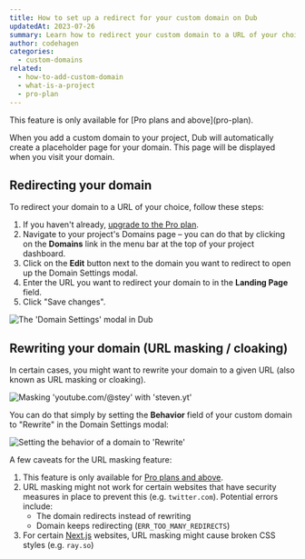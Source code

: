 ```yaml
---
title: How to set up a redirect for your custom domain on Dub
updatedAt: 2023-07-26
summary: Learn how to redirect your custom domain to a URL of your choice on Dub.
author: codehagen
categories:
  - custom-domains
related:
  - how-to-add-custom-domain
  - what-is-a-project
  - pro-plan
---
```


<Note variant="success">
  This feature is only available for [Pro plans and above](pro-plan).
</Note>

When you add a custom domain to your project, Dub will automatically create a placeholder page for your domain. This page will be displayed when you visit your domain.

## Redirecting your domain

To redirect your domain to a URL of your choice, follow these steps:

1. If you haven't already, [upgrade to the Pro plan](pro-plan).
2. Navigate to your project's Domains page – you can do that by clicking on the **Domains** link in the menu bar at the top of your project dashboard.
3. Click on the **Edit** button next to the domain you want to redirect to open up the Domain Settings modal.
4. Enter the URL you want to redirect your domain to in the **Landing Page** field.
5. Click "Save changes".

<Image
  alt="The 'Domain Settings' modal in Dub"
  src="https://d2vwwcvoksz7ty.cloudfront.net/help/domain-settings-modal.png"
  width={1146}
  height={755}
/>

## Rewriting your domain (URL masking / cloaking)

In certain cases, you might want to rewrite your domain to a given URL (also known as URL masking or cloaking).

<Image
  alt="Masking 'youtube.com/@stey' with 'steven.yt'"
  src="https://d2vwwcvoksz7ty.cloudfront.net/help/rewrite-domain-example.png"
  width={811}
  height={525}
/>

You can do that simply by setting the **Behavior** field of your custom domain to "Rewrite" in the Domain Settings modal:

<Image
  alt="Setting the behavior of a domain to 'Rewrite'"
  src="https://d2vwwcvoksz7ty.cloudfront.net/help/rewrite-domain-modal.png"
  width={1182}
  height={697}
/>

A few caveats for the URL masking feature:

1. This feature is only available for [Pro plans and above](pro-plan).
2. URL masking might not work for certain websites that have security measures in place to prevent this (e.g. `twitter.com`). Potential errors include:
   - The domain redirects instead of rewriting
   - Domain keeps redirecting (`ERR_TOO_MANY_REDIRECTS`)
3. For certain [Next.js](https://nextjs.org/) websites, URL masking might cause broken CSS styles (e.g. `ray.so`)
